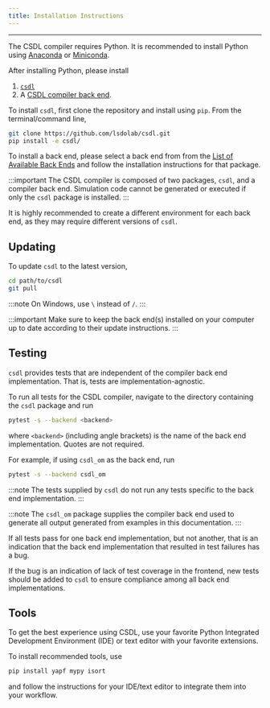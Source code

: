 ```yaml
---
title: Installation Instructions
---
```


------------------------------------------------------------------------

The CSDL compiler requires Python.
It is recommended to install Python using
[Anaconda](https://www.anaconda.com/products/individual#Downloads)
or [Miniconda](https://docs.conda.io/en/latest/miniconda.html).

After installing Python, please install
1. [`csdl`](https://github.com/lsdolab/csdl)
2. A [CSDL compiler back end](../backends).

To install `csdl`, first clone the repository and install using `pip`.
From the terminal/command line,

```sh
git clone https://github.com/lsdolab/csdl.git
pip install -e csdl/
```

To install a back end, please select a back end from from the
[List of Available Back Ends](../backends) and follow the installation
instructions for that package.

:::important
The CSDL compiler is composed of two packages, `csdl`, and a
compiler back end.
Simulation code cannot be generated or executed if only the `csdl`
package is installed.
:::

It is highly recommended to create a different environment for each
back end, as they may require different versions of `csdl`.

## Updating

To update `csdl` to the latest version,

```sh
cd path/to/csdl
git pull
```

:::note
On Windows, use `\` instead of `/`.
:::

:::important
Make sure to keep the back end(s) installed on your computer up to date
according to their update instructions.
:::

## Testing

`csdl` provides tests that are independent of the compiler back end
implementation.
That is, tests are implementation-agnostic.

To run all tests for the CSDL compiler, navigate to the directory
containing the `csdl` package and run

```sh
pytest -s --backend <backend>
```

where `<backend>` (including angle brackets) is the name of the
back end implementation.
Quotes are not required.

For example, if using `csdl_om` as the back end, run

```sh
pytest -s --backend csdl_om
```

:::note
The tests supplied by `csdl` do not run any tests specific to the back
end implementation.
:::

:::note
The `csdl_om` package supplies the compiler back end used to
generate all output generated from examples in this documentation.
:::

If all tests pass for one back end implementation, but not another, that
is an indication that the back end implementation that resulted in test
failures has a bug.

If the bug is an indication of lack of test coverage in the frontend,
new tests should be added to `csdl` to ensure compliance among all
back end implementations.

## Tools

To get the best experience using CSDL, use your favorite Python
Integrated Development Environment (IDE) or text editor with your
favorite extensions.

To install recommended tools, use

```sh
pip install yapf mypy isort
```

and follow the instructions for your IDE/text editor to integrate them
into your workflow.
